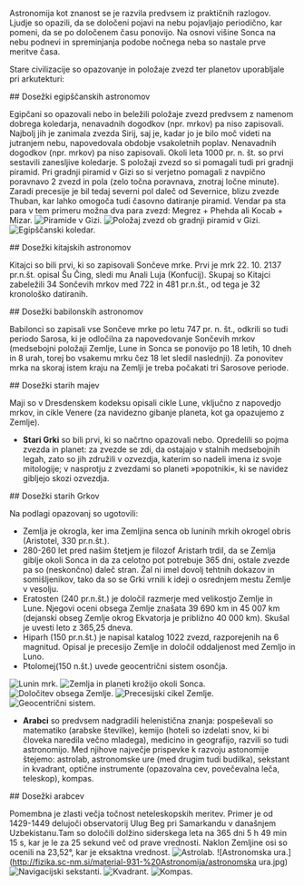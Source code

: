 Astronomija kot znanost se je razvila predvsem iz praktičnih razlogov. Ljudje so opazili, da se določeni pojavi na nebu pojavljajo periodično, kar pomeni, da se po določenem času ponovijo. Na osnovi višine Sonca na nebu podnevi in spreminjanja podobe nočnega neba so nastale prve meritve časa.

Stare civilizacije so opazovanje in položaje zvezd ter planetov uporabljale pri arkutekturi:

<Explain prompt="Egipščani">
## Dosežki egipščanskih astronomov

Egipčani so opazovali nebo in beležili položaje zvezd predvsem z namenom dobrega koledarja, nenavadnih dogodkov (npr. mrkov) pa niso zapisovali. Najbolj jih je zanimala zvezda Sirij, saj je, kadar jo je bilo moč videti na jutranjem nebu, napovedovala obdobje vsakoletnih poplav. Nenavadnih dogodkov (npr. mrkov) pa niso zapisovali. Okoli leta 1000 pr. n. št. so prvi sestavili zanesljive koledarje.
S položaji zvezd so si pomagali tudi pri gradnji piramid. Pri gradnji piramid v Gizi so si verjetno pomagali z navpično poravnavo 2 zvezd in pola (zelo točna poravnava, znotraj ločne minute). Zaradi precesije je bil tedaj severni pol daleč od Severnice, blizu zvezde Thuban, kar lahko omogoča tudi časovno datiranje piramid. Vendar pa sta para v tem primeru možna dva para zvezd: Megrez + Phehda ali Kocab + Mizar.
![Piramide v Gizi.](http://fizika.sc-nm.si/material-931-%20Astronomija/giza-piramide.PNG)
![Položaj zvezd ob gradnji piramid v Gizi.](http://fizika.sc-nm.si/material-931-%20Astronomija/giza-piramide-zvezde.PNG)
![Egipščanski koledar.](http://fizika.sc-nm.si/material-931-%20Astronomija/egipt-koledar.png)
</Explain>

<Explain prompt="Kitajci">
## Dosežki kitajskih astronomov

Kitajci so bili prvi, ki so zapisovali Sončeve mrke. Prvi je mrk 22. 10. 2137 pr.n.št. opisal Šu Čing, sledi mu Anali Luja (Konfucij). Skupaj so Kitajci zabeležili 34 Sončevih mrkov med 722 in 481 pr.n.št., od tega je 32 kronološko datiranih.

</Explain>

<Explain prompt="Babilonci">
## Dosežki babilonskih astronomov

Babilonci so zapisali vse Sončeve mrke po letu 747 pr. n. št., odkrili so tudi periodo Sarosa, ki je odločilna za napovedovanje Sončevih mrkov (medsebojni položaji Zemlje, Lune in Sonca se ponovijo po 18 letih, 10 dneh in 8 urah, torej bo vsakemu mrku čez 18 let sledil naslednji). Za ponovitev mrka na skoraj istem kraju na Zemlji je treba počakati tri Sarosove periode.
</Explain>

<Explain prompt="Maji">
## Dosežki starih majev

Maji so v Dresdenskem kodeksu opisali cikle Lune, vključno z napovedjo mrkov, in cikle Venere (za navidezno gibanje planeta, kot ga opazujemo z Zemlje).
</Explain>

- **Stari Grki** so bili prvi, ki so načrtno opazovali nebo. Opredelili so pojma zvezda in planet: za zvezde se zdi, da ostajajo v stalnih medsebojnih legah, zato so jih združili v ozvezdja, katerim so nadeli imena iz svoje mitologije; v nasprotju z zvezdami so planeti »popotniki«, ki se navidez gibljejo skozi ozvezdja.

<Explain prompt="Več o grških astronomih...">
## Dosežki starih Grkov

Na podlagi opazovanj so ugotovili:
- Zemlja je okrogla, ker ima Zemljina senca ob luninih mrkih okrogel obris (Aristotel, 330 pr.n.št.).
- 280-260 let pred našim štetjem je filozof Aristarh trdil, da se Zemlja giblje okoli Sonca in da za celotno pot potrebuje 365 dni, ostale zvezde pa so (neskončno) daleč stran. Žal ni imel dovolj tehtnih dokazov in somišljenikov, tako da so se Grki vrnili k ideji o osrednjem mestu Zemlje v vesolju.
- Eratosten (240 pr.n.št.) je določil razmerje med velikostjo Zemlje in Lune. Njegovi oceni obsega Zemlje znašata 39 690 km in 45 007 km (dejanski obseg Zemlje okrog Ekvatorja je približno 40 000 km). Skušal je uvesti leto z 365,25 dneva.
- Hiparh (150 pr.n.št.) je napisal katalog 1022 zvezd, razporejenih na 6 magnitud. Opisal je precesijo Zemlje in določil oddaljenost med Zemljo in Luno.
- Ptolomej(150 n.št.) uvede geocentrični sistem osončja.

![Lunin mrk.](http://fizika.sc-nm.si/material-931-%20Astronomija/lunin-mrk.PNG)
![Zemlja in planeti krožijo okoli Sonca.](http://fizika.sc-nm.si/material-931-%20Astronomija/aristotel1.png)
![Določitev obsega Zemlje.](http://fizika.sc-nm.si/material-931-%20Astronomija/eratosten1.gif)
![Precesijski cikel Zemlje.](http://fizika.sc-nm.si/material-931-%20Astronomija/hipah1.gif)
![Geocentrični sistem.](http://fizika.sc-nm.si/material-931-%20Astronomija/Ptolomej-sistem-Bartolomeu_Velho_1568.jpg)
</Explain>

- **Arabci** so predvsem nadgradili helenistična znanja: pospeševali so matematiko (arabske številke), kemijo (hoteli so izdelati snov, ki bi človeka naredila večno mladega), medicino in geografijo, razvili so tudi astronomijo. Med njihove največje prispevke k razvoju astonomije štejemo: astrolab, astronomske ure (med drugim tudi budilka), sekstant in kvadrant, optične instrumente (opazovalna cev, povečevalna leča, teleskop), kompas.

<Explain prompt="Več o prispevku arabskih astronomov...">
## Dosežki arabcev

Pomembna je zlasti večja točnost neteleskopskih meritev. Primer je od 1429-1449 delujoči observatorij Ulug Beg pri Samarkandu v današnjem Uzbekistanu.Tam so določili dolžino siderskega leta na 365 dni 5 h 49 min 15 s, kar je le za 25 sekund več od prave vrednosti. Naklon Zemljine osi so ocenili na 23,52°, kar je eksaktna vrednost.
![Astrolab.](http://fizika.sc-nm.si/material-931-%20Astronomija/arabski_astrolab.jpg)
![Astronomska ura.](http://fizika.sc-nm.si/material-931-%20Astronomija/astronomska ura.jpg)
![Navigacijski sekstanti.](http://fizika.sc-nm.si/material-931-%20Astronomija/sekstant.JPG)
![Kvadrant.](http://fizika.sc-nm.si/material-931-%20Astronomija/kvadrantbrahe.jpg)
![Kompas.](http://fizika.sc-nm.si/material-931-%20Astronomija/kompas.jpg)
</Explain>

